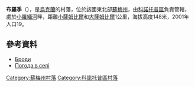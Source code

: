 {{coord|51|4|39|N|33|5|33|E|scale:100000_region:UA|display=title}}

'''布羅季'''（{{lang-uk|Броди}}），是[[烏克蘭|烏克蘭]]的村落，位於該國東北部[[蘇梅州|蘇梅州]]，由[[科諾托普區|科諾托普區]]負責管轄，處於[[小羅緬河|小羅緬河]]畔，距離[[小薩姆比爾|小薩姆比爾]]和[[大薩姆比爾|大薩姆比爾]]1公里，海拔高度148米，2001年人口19。

==參考資料==
* [http://w1.c1.rada.gov.ua/pls/z7502/A005?rdat1=02.02.2010&rf7571=28995 Броди]{{dead link|date=2018年2月 |bot=InternetArchiveBot |fix-attempted=yes }}
* [http://weather.in.ua/ua/symskaja/2065 Погода в селі ] {{Wayback|url=http://weather.in.ua/ua/symskaja/2065 |date=20111219215635 }}

{{DEFAULTSORT:Броди}}

[[Category:蘇梅州村落|Category:蘇梅州村落]]
[[Category:科諾托普區村落|Category:科諾托普區村落]]


{{Sumy-geo-stub}}